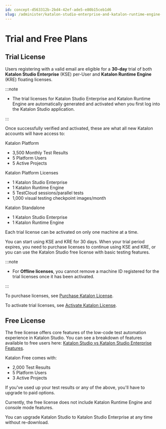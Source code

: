 ```yaml
---
id: concept-d563312b-2bd4-42ef-ade5-e80b15ceb1d6
slug: /administer/katalon-studio-enterprise-and-katalon-runtime-engine-license/trial-and-free-plans
---
```


# Trial and Free Plans

## Trial License

Users registering with a valid email are eligible for a **30-day** trial of both **Katalon Studio Enterprise** \(KSE\) per-User and **Katalon Runtime Engine** \(KRE\) floating licenses.


:::note

-   The trial licenses for Katalon Studio Enterprise and Katalon Runtime Engine are automatically generated and activated when you first log into the Katalon Studio application.

:::

Once successfully verified and activated, these are what all new Katalon accounts will have access to:

Katalon Platform

-   3,500 Monthly Test Results
-   5 Platform Users
-   5 Active Projects

Katalon Platform Licenses

-   1 Katalon Studio Enterprise
-   1 Katalon Runtime Engine
-   5 TestCloud sessions/parallel tests
-   1,000 visual testing checkpoint images/month

Katalon Standalone

-   1 Katalon Studio Enterprise
-   1 Katalon Runtime Engine

Each trial license can be activated on only one machine at a time.

You can start using KSE and KRE for 30 days. When your trial period expires, you need to purchase licenses to continue using KSE and KRE, or you can use the Katalon Studio free license with basic testing features.


:::note

-   For **Offline licenses**, you cannot remove a machine ID registered for the trial licenses once it has been activated.


:::

To purchase licenses, see [Purchase Katalon License](/administer/administration-tasks/subscription-management/katalon-studio-enterprise-and-katalon-runtime-engine-license/purchase-katalon-studio-and-katalon-runtime-engine-licenses).

To activate trial licenses, see [Activate Katalon License](/administer/katalon-studio-enterprise-and-katalon-runtime-engine-license/activate-a-katalon-license).

## Free License

The free license offers core features of the low-code test automation experience in Katalon Studio. You can see a breakdown of features available to free users here: [Katalon Studio vs Katalon Studio Enterprise Features](/administer/katalon-studio-enterprise-and-katalon-runtime-engine-license/katalon-studio-vs-katalon-studio-enterprise-features).

Katalon Free comes with:

-   2,000 Test Results
-   5 Platform Users
-   3 Active Projects

If you've used up your test results or any of the above, you'll have to upgrade to paid options.

Currently, the free license does not include Katalon Runtime Engine and console mode features.

You can upgrade Katalon Studio to Katalon Studio Enterprise at any time without re-download.